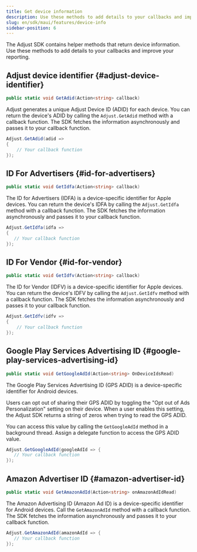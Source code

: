 ```yaml
---
title: Get device information
description: Use these methods to add details to your callbacks and improve your reporting.
slug: en/sdk/maui/features/device-info
sidebar-position: 6
---
```


The Adjust SDK contains helper methods that return device information. Use these methods to add details to your callbacks and improve your reporting.

## Adjust device identifier {#adjust-device-identifier}

```cs
public static void GetAdid(Action<string> callback)
```

Adjust generates a unique Adjust Device ID (ADID) for each device. You can return the device's ADID by calling the `Adjust.GetAdid` method with a callback function. The SDK fetches the information asynchronously and passes it to your callback function.

```cs
Adjust.GetAdid(adid =>
{
    // Your callback function
});
```

## ID For Advertisers {#id-for-advertisers}

<CodeBlock title="Method signature">

```cs
public static void GetIdfa(Action<string> callback)
```

</CodeBlock>

The ID for Advertisers (IDFA) is a device-specific identifier for Apple devices. You can return the device's IDFA by calling the `Adjust.GetIdfa` method with a callback function. The SDK fetches the information asynchronously and passes it to your callback function.

```cs
Adjust.GetIdfa(idfa =>
{
   // Your callback function
});
```

## ID For Vendor {#id-for-vendor}

<CodeBlock title="Method signature">

```cs
public static void GetIdfv(Action<string> callback)
```

</CodeBlock>

The ID for Vendor (IDFV) is a device-specific identifier for Apple devices. You can return the device's IDFV by calling the `Adjust.GetIdfv` method with a callback function. The SDK fetches the information asynchronously and passes it to your callback function.

```cs
Adjust.GetIdfv(idfv =>
{
    // Your callback function
});
```

## Google Play Services Advertising ID {#google-play-services-advertising-id}

<CodeBlock title="Method signature">

```cs
public static void GetGoogleAdId(Action<string> OnDeviceIdsRead)
```

</CodeBlock>

The Google Play Services Advertising ID (GPS ADID) is a device-specific identifier for Android devices.

Users can opt out of sharing their GPS ADID by toggling the "Opt out of Ads Personalization" setting on their device. When a user enables this setting, the Adjust SDK returns a string of zeros when trying to read the GPS ADID.

You can access this value by calling the `GetGoogleAdId` method in a background thread. Assign a delegate function to access the GPS ADID value.

```cs
Adjust.GetGoogleAdId(googleAdId => {
   // Your callback function
});
```

## Amazon Advertiser ID {#amazon-advertiser-id}

<CodeBlock title="Method signature">

```cs
public static void GetAmazonAdId(Action<string> onAmazonAdIdRead)
```

</CodeBlock>

The Amazon Advertising ID (Amazon Ad ID) is a device-specific identifier for Android devices. Call the `GetAmazonAdId` method with a callback function. The SDK fetches the information asynchronously and passes it to your callback function.

```cs
Adjust.GetAmazonAdId(amazonAdId => {
   // Your callback function
});
```
